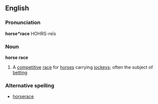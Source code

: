 ==English==
===Pronunciation===
'''horse*race'''
HOHRS-re&iuml;s
===Noun===
'''horse race'''
#A [[competitive]] [[race]] for [[horse]]s carrying [[jockey]]s; often the subject of [[betting]]
===Alternative spelling===
*[[horserace]]